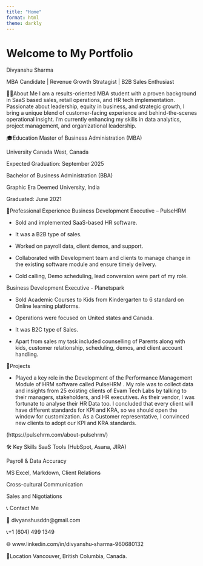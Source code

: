 ```yaml
---
title: "Home"
format: html
theme: darkly
---
```


# Welcome to My Portfolio

Divyanshu Sharma

MBA Candidate \| Revenue Growth Stratagist \| B2B Sales Enthusiast

🙋‍♂️About Me I am a results-oriented MBA student with a proven background in SaaS based sales, retail operations, and HR tech implementation. Passionate about leadership, equity in business, and strategic growth, I bring a unique blend of customer-facing experience and behind-the-scenes operational insight. I’m currently enhancing my skills in data analytics, project management, and organizational leadership.

🎓Education Master of Business Administration (MBA)

University Canada West, Canada

Expected Graduation: September 2025

Bachelor of Business Administration (BBA)

Graphic Era Deemed University, India

Graduated: June 2021

💼Professional Experience Business Development Executive – PulseHRM

-   Sold and implemented SaaS-based HR software.

-   It was a B2B type of sales.

-   Worked on payroll data, client demos, and support.

-   Collaborated with Development team and clients to manage change in the existing software module and ensure timely delivery.

-   Cold calling, Demo scheduling, lead conversion were part of my role.

Business Development Executive - Planetspark

-   Sold Academic Courses to Kids from Kindergarten to 6 standard on Online learning platforms.

-   Operations were focused on United states and Canada.

-   It was B2C type of Sales.

-   Apart from sales my task included counselling of Parents along with kids, customer relationship, scheduling, demos, and client account handling.

📁Projects

-   Played a key role in the Development of the Performance Management Module of HRM software called PulseHRM . My role was to collect data and insights from 25 existing clients of Evam Tech Labs by talking to their managers, stakeholders, and HR executives. As their vendor, I was fortunate to analyse their HR Data too. I concluded that every client will have different standards for KPI and KRA, so we should open the window for customization. As a Customer representative, I convinced new clients to adopt our KPI and KRA standards.

(https://pulsehrm.com/about-pulsehrm/)

🛠️ Key Skills SaaS Tools (HubSpot, Asana, JIRA)

Payroll & Data Accuracy

MS Excel, Markdown, Client Relations

Cross-cultural Communication

Sales and Nigotiations

📞 Contact Me

📧 divyanshusddn\@gmail.com

📞+1 (604) 499 1349

🌐 www.linkedin.com/in/divyanshu-sharma-960680132

📍Location Vancouver, British Columbia, Canada.